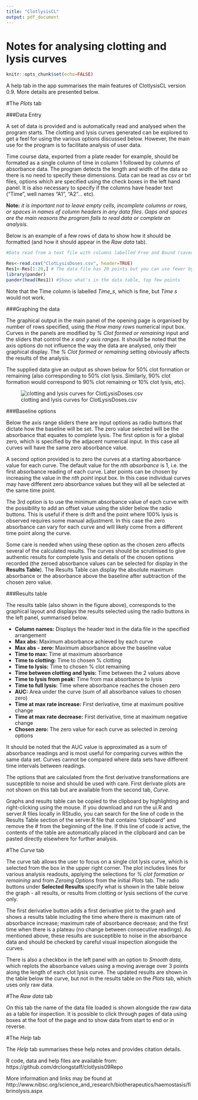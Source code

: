 ---
title: "ClotlysisCL"
output: pdf_document
---
# Notes for analysing clotting and lysis curves

```{r, echo=FALSE}
knitr::opts_chunk$set(echo=FALSE)
```

A help tab in the app summarises the main features of ClotlysisCL version 0.9.  More details are presented below.

#The *Plots* tab

###Data Entry

A set of data is provided and is automatically read and analysed when the program starts.  The clotting and lysis curves generated can be explored to get a feel for using the various options discussed below.  However, the main use for the program is to facilitate analysis of user data.

Time course data, exported from a plate reader for example, should be formated as a single column of time in column 1 followed by columns of absorbance data.  The program detects the length and width of the data so there is no need to specify these dimensions.  Data can be read as csv or txt files, options which are specified using the check boxes in the left hand panel.  It is also necessary to specify if the columns have header text ("Time", well names "A1", "A2"... etc).  

__Note:__ *it is important not to leave empty cells, incomplete columns or rows, or spaces in names of column headers in any data files.  Gaps and spaces are the main reasons the program fails to read data or complete an analysis.*

Below is an example of a few rows of data to show how it should be formatted (and how it should appear in the *Raw data* tab).  


```{r}
#Data read from a text file with columns labelled Free and Bound (saved from your Excel spreadsheet for example)

Res<-read.csv("ClotLysisDoses.csv", header=TRUE)
Res1<-Res[1:20,] # The data file has 20 points but you can use fewer by reducing the 
library(pander)
pander(head(Res1)) #Shows what's in the data table, top few points
```

Note that the Time column is labelled *Time_s*, which is fine, but *Time s* would not work.

###Graphing the data

The graphical output in the main panel of the opening page is organised by number of rows specified, using the *How many rows* numerical input box.  Curves in the panels are modified by *% Clot formed or remaining* input and the sliders that control the *x and y axis ranges*. It should be noted that the axis options do not influence the way the data are analysed, only their graphical display.  The *% Clot formed or remaining* setting obviously affects the results of the analysis. 

The supplied data give an output as shown below for 50% clot formation or remaining (also corresponding to 50% clot lysis.  Similarly, 90% clot formation would correspond to 90% clot remaining or 10% clot lysis, etc).

![clotting and lysis curves for ClotLysisDoses.csv](screenCapS6.png)

###Baseline options

Below the axis range sliders there are input options as radio buttons that dictate how the baseline will be set.  The zero value selected will be the absorbance that equates to complete lysis.  The first option is for a global zero, which is specified by the adjacent numerical input.  In this case all curves will have the same zero absorbance value.  

A second option provided is to zero the curves at a starting absorbance value for each curve.  The default value for the *nth absorbance* is 1, i.e. the first absorbance reading of each curve.  Later points can be chosen by increasing the value in the *nth point* input box.  In this case individual curves may have different zero absorbance values but they will all be selected at the same time point. 

The 3rd option is to use the minimum absorbance value of each curve with the possibility to add an offset value using the slider below the radio buttons.  This is useful if there is drift and the point where 100% lysis is observed requires some manual adjustment. In this case the zero absorbance can vary for each curve and will likely come from a different time point along the curve.

Some care is needed when using these option as the chosen zero affects several of the calculated results.  The curves should be scrutinised to give authentic results for complete lysis and details of the chosen options recorded (the zeroed absorbance values can be selected for display in the **Results Table**).  The Results Table can display the absolute maximum absorbance or the absorbance above the baseline after subtraction of the chosen zero value. 

###Results table

The results table (also shown in the figure above), corresponds to the graphical layout and displays the results selected using the radio buttons in the left panel, summarised below.

* __Column names:__ Displays the header text in the data file in the specified arrangement
* __Max abs:__  Maximum absorbance achieved by each curve
* __Max abs - zero:__  Maximum absorbance above the baseline value
* __Time to max:__ Time at maximum absorbance
* __Time to clotting:__ Time to chosen % clotting 
* __Time to lysis:__ Time to chosen % clot remaining 
* __Time between clotting and lysis:__ Time between the 2 values above
* __Time to lysis from peak:__ Time from max absorbance to lysis
* __Time to full lysis:__ Time where absorbance reaches the chosen zero
* __AUC:__ Area under the curve (sum of all absorbance values to chosen zero)
* __Time at max rate increase:__ First derivative, time at maximum positive change
* __Time at max rate decrease:__ First derivative, time at maximum negative change
* __Chosen zero:__ The zero value for each curve as selected in zeroing options

It should be noted that the AUC value is approximated as a sum of absorbance readings and is most useful for comparing curves within the same data set.  Curves cannot be compared where data sets have different time intervals between readings.

The options that are calculated from the first derivative transformations are susceptible to noise and should be used with care.  First derivate plots are not shown on this tab but are available from the second tab, *Curve*.

Graphs and results table can be copied to the clipboard by highlighting and right-clicking using the mouse. If you download and run the ui.R and server.R files locally in RStudio, you can search for the line of code in the Results Table section of the server.R file that contains "clipboard" and remove the # from the beginning of the line.  If this line of code is active, the contents of the table are automatically placed in the clipboard and can be pasted directly elsewhere for further analysis.

#The *Curve* tab

The curve tab allows the user to focus on a single clot lysis curve, which is selected from the box in the upper right corner.  The plot includes lines for various analysis readouts, applying the selections for *% clot formation or remaining* and from *Zeroing Options* from the initial *Plots* tab.  The radio buttons under **Selected Results** specify what is shown in the table below the graph - all results, or results from clotting or lysis sections of the curve only.

The first derivative button adds a first derivative plot to the graph and shows a results table including the time where there is maximum rate of absorbance increase; maximum rate of absorbance decrease; and the first time when there is a plateau (no change between consecutive readings).  As mentioned above, these results are susceptible to noise in the absorbance data and should be checked by careful visual inspection alongside the curves.

There is also a checkbox in the left panel with an option to *Smooth data*, which replots the absorbance values using a moving average over 3 points along the length of each clot lysis curve.  The updated results are shown in the table below the curve, but not in the results table on the *Plots* tab, which uses only raw data. 

#The *Raw data* tab

On this tab the name of the data file loaded is shown alongside the raw data as a table for inspection.  It is possible to click through pages of data using boxes at the foot of the page and to show data from start to end or in reverse.

#The *Help* tab

The *Help* tab summarises these help notes and provides citation details.

R code, data and help files are available from:
https://github.com/drclongstaff/clotlysis09Repo

More information and links may be found at 
http://www.nibsc.org/science_and_research/biotherapeutics/haemostasis/fibrinolysis.aspx

